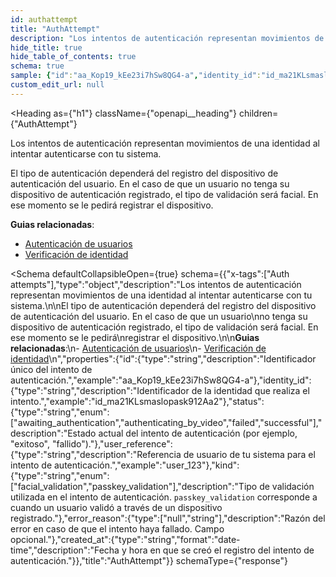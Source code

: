 ```yaml
---
id: authattempt
title: "AuthAttempt"
description: "Los intentos de autenticación representan movimientos de una identidad al intentar autenticarse con tu sistema."
hide_title: true
hide_table_of_contents: true
schema: true
sample: {"id":"aa_Kop19_kEe23i7hSw8QG4-a","identity_id":"id_ma21KLsmaslopask912Aa2","status":"awaiting_authentication","user_reference":"user_123","kind":"facial_validation","created_at":"2024-07-29T15:51:28.071Z"}
custom_edit_url: null
---
```



<Heading
  as={"h1"}
  className={"openapi__heading"}
  children={"AuthAttempt"}
>
</Heading>



Los intentos de autenticación representan movimientos de una identidad al intentar autenticarse con tu sistema.

El tipo de autenticación dependerá del registro del dispositivo de autenticación del usuario. En el caso de que un usuario
no tenga su dispositivo de autenticación registrado, el tipo de validación será facial. En ese momento se le pedirá
registrar el dispositivo.

**Guias relacionadas**:
- [Autenticación de usuarios](/docs/integration-guide/modules/authentication)
- [Verificación de identidad](/docs/integration-guide/concepts/verification)


<Schema
	defaultCollapsibleOpen={true}
  schema={{"x-tags":["Auth attempts"],"type":"object","description":"Los intentos de autenticación representan movimientos de una identidad al intentar autenticarse con tu sistema.\n\nEl tipo de autenticación dependerá del registro del dispositivo de autenticación del usuario. En el caso de que un usuario\nno tenga su dispositivo de autenticación registrado, el tipo de validación será facial. En ese momento se le pedirá\nregistrar el dispositivo.\n\n**Guias relacionadas**:\n- [Autenticación de usuarios](/docs/integration-guide/modules/authentication)\n- [Verificación de identidad](/docs/integration-guide/concepts/verification)\n","properties":{"id":{"type":"string","description":"Identificador único del intento de autenticación.","example":"aa_Kop19_kEe23i7hSw8QG4-a"},"identity_id":{"type":"string","description":"Identificador de la identidad que realiza el intento.","example":"id_ma21KLsmaslopask912Aa2"},"status":{"type":"string","enum":["awaiting_authentication","authenticating_by_video","failed","successful"],"description":"Estado actual del intento de autenticación (por ejemplo, \"exitoso\", \"fallido\")."},"user_reference":{"type":"string","description":"Referencia de usuario de tu sistema para el intento de autenticación.","example":"user_123"},"kind":{"type":"string","enum":["facial_validation","passkey_validation"],"description":"Tipo de validación utilizada en el intento de autenticación. `passkey_validation` corresponde a cuando un usuario validó a través de un dispositivo registrado."},"error_reason":{"type":["null","string"],"description":"Razón del error en caso de que el intento haya fallado. Campo opcional."},"created_at":{"type":"string","format":"date-time","description":"Fecha y hora en que se creó el registro del intento de autenticación."}},"title":"AuthAttempt"}}
  schemaType={"response"}
>
  
</Schema>
            